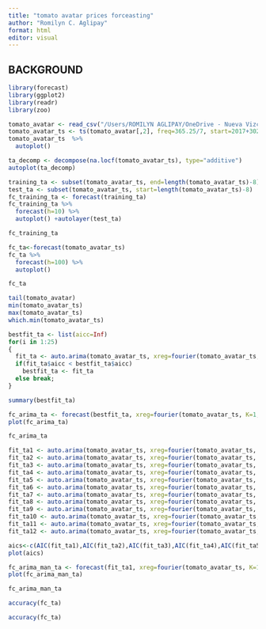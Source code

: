 ```yaml
---
title: "tomato avatar prices forceasting"
author: "Romilyn C. Aglipay"
format: html
editor: visual
---
```


## BACKGROUND

```r
library(forecast)
library(ggplot2)
library(readr)
library(zoo)
```

```r
tomato_avatar <- read_csv("/Users/ROMILYN AGLIPAY/OneDrive - Nueva Vizcaya State University/Documents/R PROJECT/SEC MATH 17/NVAT-Price-Forecasting/CSV/tomato-avatar.csv", col_types = cols(Week = col_date(format = "%Y-%m-%d")))
tomato_avatar_ts <- ts(tomato_avatar[,2], freq=365.25/7, start=2017+302/365.25)
tomato_avatar_ts  %>%
  autoplot()
```

```r
ta_decomp <- decompose(na.locf(tomato_avatar_ts), type="additive")
autoplot(ta_decomp)
```

```r
training_ta <- subset(tomato_avatar_ts, end=length(tomato_avatar_ts)-8)
test_ta <- subset(tomato_avatar_ts, start=length(tomato_avatar_ts)-8)
fc_training_ta <- forecast(training_ta)
fc_training_ta %>%
  forecast(h=10) %>%
  autoplot() +autolayer(test_ta)
```

```r
fc_training_ta
```

```r
fc_ta<-forecast(tomato_avatar_ts)
fc_ta %>%
  forecast(h=100) %>%
  autoplot()
```

```r
fc_ta
```

```r
tail(tomato_avatar)
min(tomato_avatar_ts)
max(tomato_avatar_ts)
which.min(tomato_avatar_ts)
```

```r
bestfit_ta <- list(aicc=Inf)
for(i in 1:25)
{
  fit_ta <- auto.arima(tomato_avatar_ts, xreg=fourier(tomato_avatar_ts, K=i), seasonal=FALSE)
  if(fit_ta$aicc < bestfit_ta$aicc)
    bestfit_ta <- fit_ta
  else break;
}
```

```r
summary(bestfit_ta)
```

```r
fc_arima_ta <- forecast(bestfit_ta, xreg=fourier(tomato_avatar_ts, K=1, h=26))
plot(fc_arima_ta)
```

```r
fc_arima_ta
```

```r
fit_ta1 <- auto.arima(tomato_avatar_ts, xreg=fourier(tomato_avatar_ts, K=1), seasonal=FALSE)
fit_ta2 <- auto.arima(tomato_avatar_ts, xreg=fourier(tomato_avatar_ts, K=2), seasonal=FALSE)
fit_ta3 <- auto.arima(tomato_avatar_ts, xreg=fourier(tomato_avatar_ts, K=3), seasonal=FALSE)
fit_ta4 <- auto.arima(tomato_avatar_ts, xreg=fourier(tomato_avatar_ts, K=4), seasonal=FALSE)
fit_ta5 <- auto.arima(tomato_avatar_ts, xreg=fourier(tomato_avatar_ts, K=5), seasonal=FALSE)
fit_ta6 <- auto.arima(tomato_avatar_ts, xreg=fourier(tomato_avatar_ts, K=6), seasonal=FALSE)
fit_ta7 <- auto.arima(tomato_avatar_ts, xreg=fourier(tomato_avatar_ts, K=7), seasonal=FALSE)
fit_ta8 <- auto.arima(tomato_avatar_ts, xreg=fourier(tomato_avatar_ts, K=8), seasonal=FALSE)
fit_ta9 <- auto.arima(tomato_avatar_ts, xreg=fourier(tomato_avatar_ts, K=9), seasonal=FALSE)
fit_ta10 <- auto.arima(tomato_avatar_ts, xreg=fourier(tomato_avatar_ts, K=10), seasonal=FALSE)
fit_ta11 <- auto.arima(tomato_avatar_ts, xreg=fourier(tomato_avatar_ts, K=11), seasonal=FALSE)
fit_ta12 <- auto.arima(tomato_avatar_ts, xreg=fourier(tomato_avatar_ts, K=12), seasonal=FALSE)
```

```r
aics<-c(AIC(fit_ta1),AIC(fit_ta2),AIC(fit_ta3),AIC(fit_ta4),AIC(fit_ta5),AIC(fit_ta6),AIC(fit_ta7),AIC(fit_ta8),AIC(fit_ta9),AIC(fit_ta10),AIC(fit_ta11),AIC(fit_ta12))
plot(aics)
```

```r
fc_arima_man_ta <- forecast(fit_ta1, xreg=fourier(tomato_avatar_ts, K=1, h=26))
plot(fc_arima_man_ta)
```

```r
fc_arima_man_ta
```

```r
accuracy(fc_ta)
```

```r
accuracy(fc_ta)
```
